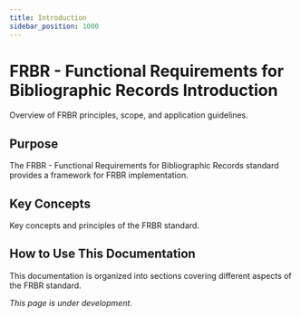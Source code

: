 ```yaml
---
title: Introduction
sidebar_position: 1000
---
```


# FRBR - Functional Requirements for Bibliographic Records Introduction

Overview of FRBR principles, scope, and application guidelines.

## Purpose

The FRBR - Functional Requirements for Bibliographic Records standard provides a framework for FRBR implementation.

## Key Concepts

Key concepts and principles of the FRBR standard.

## How to Use This Documentation

This documentation is organized into sections covering different aspects of the FRBR standard.

*This page is under development.*
